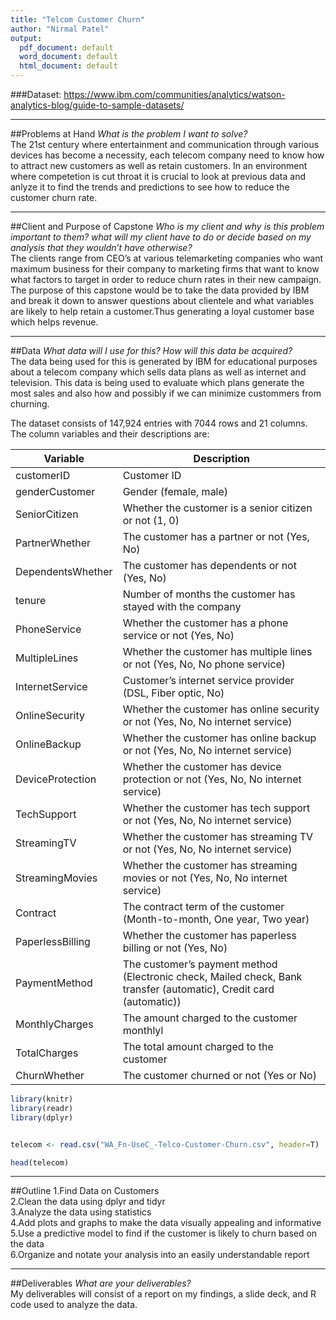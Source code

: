 ---
title: "Telcom Customer Churn"
author: "Nirmal Patel"
output:
  pdf_document: default
  word_document: default
  html_document: default
---


###Dataset: <https://www.ibm.com/communities/analytics/watson-analytics-blog/guide-to-sample-datasets/>
    
***
##Problems at Hand
*What is the problem I want to solve?*    
The 21st century where entertainment and communication through various devices has become a necessity, each telecom company need to know how to attract new customers as well as retain customers. In an environment where competetion is cut throat it is crucial to look at previous data and anlyze it to find the trends and predictions to see how to reduce the customer churn rate.
    
***
##Client and Purpose of Capstone
*Who is my client and why is this problem important to them? what will my client have to do or decide based on my analysis that they wouldn't have otherwise?*    
The clients range from CEO's at various telemarketing companies who want maximum business for their company to marketing firms that want to know what factors to target in order to reduce churn rates in their new campaign. The purpose of this capstone would be to take the data provided by IBM and break it down to answer questions about clientele and what variables are likely to help retain a customer.Thus generating a loyal customer base which helps revenue.
    
***    
##Data
*What data will I use for this? How will this data be acquired?*    
The data being used for this is generated by IBM for educational purposes about a telecom company which sells data plans as well as internet and television. This data is being used to evaluate which plans generate  the most sales and also how and possibly if we can minimize custommers from churning.
    
The dataset consists of 147,924 entries with 7044 rows and 21 columns. The column variables and their descriptions are:
     
|Variable       |Description    |
|-------------------------|----------------------------------------------------------------------------------|
|customerID| Customer ID
|genderCustomer| Gender (female, male)
|SeniorCitizen |Whether the customer is a senior citizen or not (1, 0)
|PartnerWhether |The customer has a partner or not (Yes, No)
|DependentsWhether |The customer has dependents or not (Yes, No)
|tenure |Number of months the customer has stayed with the company
|PhoneService|Whether the customer has a phone service or not (Yes, No)
|MultipleLines|Whether the customer has multiple lines or not (Yes, No, No phone service)
|InternetService|Customer's internet service provider (DSL, Fiber optic, No)
|OnlineSecurity|Whether the customer has online security or not (Yes, No, No internet service)
|OnlineBackup|Whether the customer has online backup or not (Yes, No, No internet service)
|DeviceProtection|Whether the customer has device protection or not (Yes, No, No internet service)
|TechSupport|Whether the customer has tech support or not (Yes, No, No internet service)
|StreamingTV|Whether the customer has streaming TV or not (Yes, No, No internet service)
|StreamingMovies|Whether the customer has streaming movies or not (Yes, No, No internet service)
|Contract|The contract term of the customer (Month-to-month, One year, Two year)
|PaperlessBilling|Whether the customer has paperless billing or not (Yes, No)
|PaymentMethod|The customer's payment method (Electronic check, Mailed check, Bank transfer (automatic), Credit card (automatic))
|MonthlyCharges|The amount charged to the customer monthlyl
|TotalCharges|The total amount charged to the customer
|ChurnWhether| The customer churned or not (Yes or No)
    
```{r telecom, echo=FALSE, include=FALSE}

library(knitr)
library(readr)
library(dplyr)


telecom <- read.csv("WA_Fn-UseC_-Telco-Customer-Churn.csv", header=T)

```
```{r telecom preview, echo=FALSE, include=TRUE}
head(telecom)
```


 
****     
##Outline
1.Find Data on Customers   
2.Clean the data using dplyr and tidyr   
3.Analyze the data using statistics   
4.Add plots and graphs to make the data visually appealing and informative    
5.Use a predictive model to find if the customer is likely to churn based on the data   
6.Organize and notate your analysis into an easily understandable report    
    
***
##Deliverables
*What are your deliverables?*     
My deliverables will consist of a report on my findings, a slide deck, and R code used to analyze the data. 

